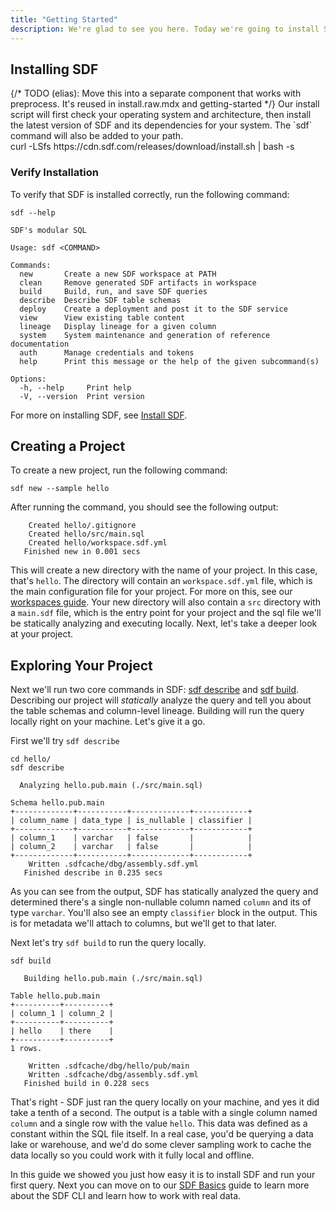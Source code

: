 ```yaml
---
title: "Getting Started"
description: We're glad to see you here. Today we're going to install SDF and create a hello world project. Let's get started.
---
```



## Installing SDF
<Tabs>
  {/* TODO (elias): Move this into a separate component that works with preprocess. It's reused in install.raw.mdx and getting-started */}
  <TabItem value="bin" label="Binary Download">
    Our install script will first check your operating system and architecture, then install the latest version of SDF and its dependencies for your system. The `sdf` command will also be added to your path.<div style={{marginBottom: '15px'}}/>
    <CodeBlock language="shell">
        curl -LSfs https://cdn.sdf.com/releases/download/install.sh | bash -s 
    </CodeBlock>
    
  </TabItem>
  
</Tabs>

### Verify Installation

To verify that SDF is installed correctly, run the following command:

```shell
sdf --help
```

```shell
SDF's modular SQL

Usage: sdf <COMMAND>

Commands:
  new       Create a new SDF workspace at PATH
  clean     Remove generated SDF artifacts in workspace
  build     Build, run, and save SDF queries
  describe  Describe SDF table schemas
  deploy    Create a deployment and post it to the SDF service
  view      View existing table content
  lineage   Display lineage for a given column
  system    System maintenance and generation of reference documentation
  auth      Manage credentials and tokens
  help      Print this message or the help of the given subcommand(s)

Options:
  -h, --help     Print help
  -V, --version  Print version

```

For more on installing SDF, see [Install SDF](/guide/install). 

## Creating a Project

To create a new project, run the following command:

```shell
sdf new --sample hello
```
After running the command, you should see the following output: 
 
```shell
    Created hello/.gitignore
    Created hello/src/main.sql
    Created hello/workspace.sdf.yml
   Finished new in 0.001 secs

```

This will create a new directory with the name of your project. In this case, that's `hello`.
The directory will contain an `workspace.sdf.yml` file, which is the main configuration file for your project. For more on this, see our [workspaces guide](/guide/workspaces).
Your new directory will also contain a `src` directory with a `main.sdf` file, which is the entry point for your project and the sql file we'll be statically analyzing and executing locally.
Next, let's take a deeper look at your project.

## Exploring Your Project

Next we'll run two core commands in SDF: [sdf describe](/guide/basics#sdf-describe) and [sdf build](/guide/basics#sdf-build). 
Describing our project will *statically* analyze the query and tell you about the table schemas and column-level lineage. Building will run the query locally right on your machine.
Let's give it a go.

First we'll try `sdf describe`
  
```shell
cd hello/
sdf describe
```

```shell
  Analyzing hello.pub.main (./src/main.sql)

Schema hello.pub.main
+-------------+-----------+-------------+------------+
| column_name | data_type | is_nullable | classifier |
+-------------+-----------+-------------+------------+
| column_1    | varchar   | false       |            |
| column_2    | varchar   | false       |            |
+-------------+-----------+-------------+------------+
    Written .sdfcache/dbg/assembly.sdf.yml
   Finished describe in 0.235 secs

```


As you can see from the output, SDF has statically analyzed the query and determined there's a single non-nullable column named `column` and its of type `varchar`. 
You'll also see an empty `classifier` block in the output. This is for metadata we'll attach to columns, but we'll get to that later.

Next let's try `sdf build` to run the query locally.

```shell
sdf build
```

```shell
   Building hello.pub.main (./src/main.sql)

Table hello.pub.main
+----------+----------+
| column_1 | column_2 |
+----------+----------+
| hello    | there    |
+----------+----------+
1 rows.

    Written .sdfcache/dbg/hello/pub/main
    Written .sdfcache/dbg/assembly.sdf.yml
   Finished build in 0.228 secs

```

That's right - SDF just ran the query locally on your machine, and yes it did take a tenth of a second. 
The output is a table with a single column named `column` and a single row with the value `hello`. This data was defined as a constant within the SQL file itself. 
In a real case, you'd be querying a data lake or warehouse, and we'd do some clever sampling work to cache the data locally so you could work with it fully local and offline.


In this guide we showed you just how easy it is to install SDF and run your first query. Next you can move on to our [SDF Basics](/guide/basics) guide to learn more about the SDF CLI and learn how to work with real data.
